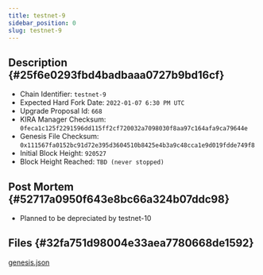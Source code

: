 ```yaml
---
title: testnet-9
sidebar_position: 0
slug: testnet-9
---
```





## Description {#25f6e0293fbd4badbaaa0727b9bd16cf}

- Chain Identifier: `testnet-9`
- Expected Hard Fork Date: `2022-01-07 6:30 PM UTC`
- Upgrade Proposal Id: `668`
- KIRA Manager Checksum: `0feca1c125f2291596dd115ff2cf720032a7098030f8aa97c164afa9ca79644e`
- Genesis File Checksum: `0x111567fa0152bc91d72e395d3604510b8425e4b3a9c48cca1e9d019fdde749f8`
- Initial Block Height: `920527`
- Block Height Reached: `TBD (never stopped)`

## Post Mortem {#52717a0950f643e8bc66a324b07ddc98}

- Planned to be depreciated by testnet-10

## Files {#32fa751d98004e33aea7780668de1592}


[genesis.json](https://prod-files-secure.s3.us-west-2.amazonaws.com/9b5bfc45-bdb5-4b46-80e6-aabe3cae64d0/f8834219-d9e9-4c4d-ae3e-c06ad98ce3f1/genesis.json?X-Amz-Algorithm=AWS4-HMAC-SHA256&X-Amz-Content-Sha256=UNSIGNED-PAYLOAD&X-Amz-Credential=AKIAT73L2G45HZZMZUHI%2F20240609%2Fus-west-2%2Fs3%2Faws4_request&X-Amz-Date=20240609T102331Z&X-Amz-Expires=3600&X-Amz-Signature=cfe076e5485bf0ba3abc8afc31ba2b5e197bc378c9cb4a2f4976b99e6e75f2cd&X-Amz-SignedHeaders=host&x-id=GetObject)

